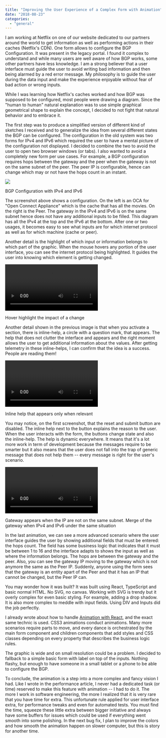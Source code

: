 ```yaml
---
title: "Improving the User Experience of a Complex Form with Animation"
date: "2018-08-23"
categories: 
  - "general"
---
```


I am working at Netflix on one of our website dedicated to our partners around the world to get information as well as performing actions in their caches (Netflix's CDN). One form allows to configure the BGP Configuration. It was present in the legacy portal. I found it complex to understand and while many users are well aware of how BGP works, some other partners have less knowledge. I am a strong believer that a user interface must guide the user to avoid writing bad information and then being alarmed by a red error message. My philosophy is to guide the user during the data input and make the experience enjoyable without fear of bad action or wrong inputs.

While I was learning how Netflix's caches worked and how BGP was supposed to be configured, most people were drawing a diagram. Since the "human to human" natural explanation was to use simple graphical geometrical shape to explain the concept, I decided to not fight that natural behavior and to embrace it.

The first step was to produce a simplified version of different kind of sketches I received and to generalize the idea from several different states the BGP can be configured. The configuration in the old system was two forms for IPv4 and IPv6 which required the user to have a mental picture of the configuration not displayed. I decided to combine the two to avoid the user to open two browser windows (or tabs). I also wanted to avoid a completely new form per use cases. For example, a BGP configuration requires hops between the gateway and the peer when the gateway is not on the same subnet of the peer. The peer IP is configurable, hence can change which may or not have the hops count in an instant. 

![](images/image.png)

BGP Configuration with IPv4 and IPv6

The screenshot above shows a configuration. On the left is an OCA for "Open Connect Appliance" which is the cache that has all the movies. On the right is the Peer. The gateway in the IPv4 and IPv6 is on the same subnet hence does not have any additional inputs to be filled. This diagram has all the IPv4 at the top and the IPv6 at the bottom. After one or two usages, it becomes easy to see what inputs are for which internet protocol as well as for which machine (cache or peer).

Another detail is the highlight of which input or information belongs to which part of the graphic. When the mouse hovers any portion of the user interface, you can see the internet protocol being highlighted. It guides the user into knowing which element is getting changed.

![](videos/ComplexForm1.mp4)

Hover highlight the impact of a change

Another detail shown in the previous image is that when you activate a section, there is inline-help, a circle with a question mark, that appears. The help that does not clutter the interface and appears and the right moment allows the user to get additional information about the values. After getting telemetry in these inline-helps, I can confirm that the idea is a success. People are reading them!

![](videos/ComplexForm2.mp4)

Inline help that appears only when relevant

You may notice, on the first screenshot, that the reset and submit button are disabled. The inline help next to the button explains the reason to the user. When the user interacts with the form, the buttons change state and also the inline-help. The help is dynamic everywhere. It means that it's a lot more work in term of development because the messages require to be smarter but it also means that the user does not fall into the trap of generic message that does not help them -- every message is right for the user's scenario.

![](videos/ComplexForm3.mp4)

Gateway appears when the IP are not on the same subnet. Merge of the gateway when IPv4 and IPv6 under the same situation

In the last animation, we can see a more advanced scenario where the user interface guides the user by showing additional fields that must be entered: the hops count. The field has some business logic that indicates that it must be between 1 to 16 and the interface adapts to shows the input as well as where the information belongs. The hops are between the gateway and the peer. Also, you can see the gateway IP moving to the gateway which is not anymore the same as the Peer IP. Suddenly, anyone using the form sees that the gateway is an entity apart of the Peer and that it has an IP that cannot be changed, but the Peer IP can.

You may wonder how it was built? It was built using React, TypeScript and basic normal HTML. No SVG, no canvas. Working with SVG is trendy but it overly complex for even basic styling. For example, adding a drop shadow. It is also more complex to meddle with input fields. Using DIV and Inputs did the job perfectly. 

I already wrote about how to handle [Animation with React](animating-a-react-component), and the exact same technic is used. CSS3 animations conduct animations. Many more scenarios require parts to move, and every dance is orchestrated by the main form component and children components that add styles and CSS classes depending on every property that describes the business logic rules.

The graphic is wide and on small resolution could be a problem. I decided to fallback to a simple basic form with label on top of the inputs. Nothing flashy, but enough to have someone in a small tablet or a phone to be able to configure the BGP.

To conclude, the animation is a step into a more complex and fancy vision I had. Like I wrote in the performance article, I never had a dedicated task (or time) reserved to make this feature with animation -- I had to do it. The more I work in software engineering, the more I realized that it is very rare that you have time for extra. This unfortunate rule applied for user interface extra, for performance tweaks and even for automated tests. You must find the time, squeeze these little extra between bigger initiative and always have some buffers for issues which could be used if everything went smooth into some polishing. In the next bug fix, I plan to improve the colors and how smooth the animation happen on slower computer, but this is story for another time.
